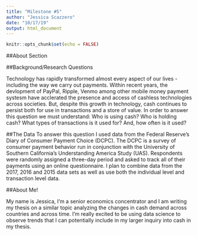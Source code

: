 ```yaml
---
title: "Milestone #5"
author: "Jessica Scazzero"
date: "10/17/19"
output: html_document
---
```


```r
knitr::opts_chunk$set(echo = FALSE)
```

##About Section

##Background/Research Questions

Technology has rapidly transformed almost every aspect of our lives - including the way we carry out payments. Within recent years, the devlopment of PayPal, Ripple, Venmo among other mobile money payment systesm have acclerated the presence and access of cashless technologies across societies. But, despite this growth in technology, cash continues to persist both for use in transactions and a store of value. In order to answer this question we must understand: Who is using cash? Who is holding cash? What types of transactions is it used for? And, how often is it used?

##The Data 
To answer this question I used data from the Federal Reserve's Diary of Consumer Payment Choice (DCPC). The DCPC is a survey of consumer payment behavior run in conjunction with the University of Southern California’s Understanding America Study (UAS). Respondents were randomly assigned a three-day period and
asked to track all of their payments using an online questionnaire. I plan to combine data from the 2017, 2016 and 2015 data sets as well as use both the individual level and transaction level data.

##About Me!

My name is Jessica, I'm a senior economics concentrator and I am writing my thesis on a similar topic analyzing the changes in cash demand across countries and across time. I'm really excited to be using data science to observe trends that I can potentially include in my larger inquiry into cash in  my thesis.